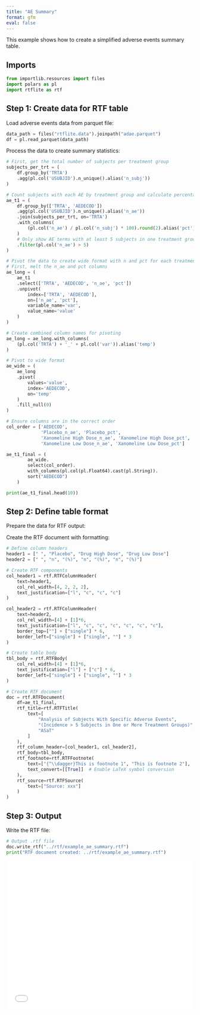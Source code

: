 ```yaml
---
title: "AE Summary"
format: gfm
eval: false
---
```


<!-- `.md` and `.py` files are generated from the `.qmd` file. Please edit that file. -->

This example shows how to create a simplified adverse events summary table.

## Imports

```python
from importlib.resources import files
import polars as pl
import rtflite as rtf
```

## Step 1: Create data for RTF table

Load adverse events data from parquet file:

```python
data_path = files("rtflite.data").joinpath("adae.parquet")
df = pl.read_parquet(data_path)
```

Process the data to create summary statistics:

```python
# First, get the total number of subjects per treatment group
subjects_per_trt = (
    df.group_by('TRTA')
    .agg(pl.col('USUBJID').n_unique().alias('n_subj'))
)

# Count subjects with each AE by treatment group and calculate percentages
ae_t1 = (
    df.group_by(['TRTA', 'AEDECOD'])
    .agg(pl.col('USUBJID').n_unique().alias('n_ae'))
    .join(subjects_per_trt, on='TRTA')
    .with_columns(
        (pl.col('n_ae') / pl.col('n_subj') * 100).round(2).alias('pct')
    )
    # Only show AE terms with at least 5 subjects in one treatment group
    .filter(pl.col('n_ae') > 5)
)

# Pivot the data to create wide format with n and pct for each treatment
# First, melt the n_ae and pct columns
ae_long = (
    ae_t1
    .select(['TRTA', 'AEDECOD', 'n_ae', 'pct'])
    .unpivot(
        index=['TRTA', 'AEDECOD'],
        on=['n_ae', 'pct'],
        variable_name='var',
        value_name='value'
    )
)

# Create combined column names for pivoting
ae_long = ae_long.with_columns(
    (pl.col('TRTA') + '_' + pl.col('var')).alias('temp')
)

# Pivot to wide format
ae_wide = (
    ae_long
    .pivot(
        values='value',
        index='AEDECOD',
        on='temp'
    )
    .fill_null(0)
)

# Ensure columns are in the correct order
col_order = ['AEDECOD', 
             'Placebo_n_ae', 'Placebo_pct',
             'Xanomeline High Dose_n_ae', 'Xanomeline High Dose_pct',
             'Xanomeline Low Dose_n_ae', 'Xanomeline Low Dose_pct']

ae_t1_final = (
        ae_wide.
        select(col_order).
        with_columns(pl.col(pl.Float64).cast(pl.String)).
        sort("AEDECOD")
    )

print(ae_t1_final.head(10))
```

## Step 2: Define table format

Prepare the data for RTF output:

Create the RTF document with formatting:

```python
# Define column headers
header1 = [" ", "Placebo", "Drug High Dose", "Drug Low Dose"]
header2 = [" ", "n", "(%)", "n", "(%)", "n", "(%)"]

# Create RTF components
col_header1 = rtf.RTFColumnHeader(
    text=header1,
    col_rel_width=[4, 2, 2, 2],
    text_justification=["l", "c", "c", "c"]
)

col_header2 = rtf.RTFColumnHeader(
    text=header2,
    col_rel_width=[4] + [1]*6,
    text_justification=["l", "c", "c", "c", "c", "c", "c"],
    border_top=[""] + ["single"] * 6,
    border_left=["single"] + ["single", ""] * 3
)

# Create table body
tbl_body = rtf.RTFBody(
    col_rel_width=[4] + [1]*6,
    text_justification=["l"] + ["c"] * 6,
    border_left=["single"] + ["single", ""] * 3
)

# Create RTF document
doc = rtf.RTFDocument(
    df=ae_t1_final,
    rtf_title=rtf.RTFTitle(
        text=[
            "Analysis of Subjects With Specific Adverse Events",
            "(Incidence > 5 Subjects in One or More Treatment Groups)",
            "ASaT"
        ]
    ),
    rtf_column_header=[col_header1, col_header2],
    rtf_body=tbl_body,
    rtf_footnote=rtf.RTFFootnote(
        text=["{^\\dagger}This is footnote 1", "This is footnote 2"],
        text_convert=[[True]]  # Enable LaTeX symbol conversion
    ),
    rtf_source=rtf.RTFSource(
        text=["Source: xxx"]
    )
)
```

## Step 3: Output

Write the RTF file:

```python
# Output .rtf file
doc.write_rtf("../rtf/example_ae_summary.rtf")
print("RTF document created: ../rtf/example_ae_summary.rtf")
```

<embed src="../pdf/example_ae_summary.pdf" style="width:100%; height:400px" type="application/pdf">